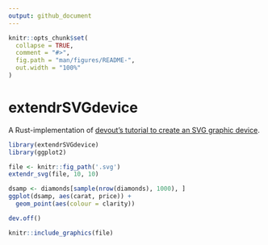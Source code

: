```yaml
---
output: github_document
---
```


<!-- README.md is generated from README.Rmd. Please edit that file -->

```r
knitr::opts_chunk$set(
  collapse = TRUE,
  comment = "#>",
  fig.path = "man/figures/README-",
  out.width = "100%"
)
```

# extendrSVGdevice

<!-- badges: start -->
<!-- badges: end -->

A Rust-implementation of [devout's tutorial to create an SVG graphic device](https://coolbutuseless.github.io/package/devout/articles/creating-an-svg-device-01.html).

```r
library(extendrSVGdevice)
library(ggplot2)

file <- knitr::fig_path('.svg')
extendr_svg(file, 10, 10)

dsamp <- diamonds[sample(nrow(diamonds), 1000), ]
ggplot(dsamp, aes(carat, price)) +
  geom_point(aes(colour = clarity))

dev.off()

knitr::include_graphics(file)
```

